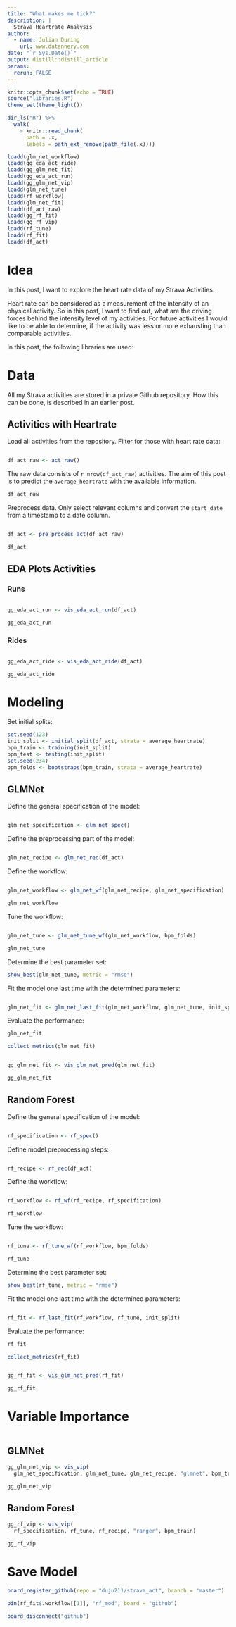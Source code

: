 ```yaml
---
title: "What makes me tick?"
description: |
  Strava Heartrate Analysis
author:
  - name: Julian During
    url: www.datannery.com
date: "`r Sys.Date()`"
output: distill::distill_article
params:
  rerun: FALSE
---
```


```r
knitr::opts_chunk$set(echo = TRUE)
source("libraries.R")
theme_set(theme_light())

dir_ls("R") %>% 
  walk(
    ~ knitr::read_chunk(
      path = .x,
      labels = path_ext_remove(path_file(.x))))
```

```r
loadd(glm_net_workflow)
loadd(gg_eda_act_ride)
loadd(gg_glm_net_fit)
loadd(gg_eda_act_run)
loadd(gg_glm_net_vip)
loadd(glm_net_tune)
loadd(rf_workflow)
loadd(glm_net_fit)
loadd(df_act_raw)
loadd(gg_rf_fit)
loadd(gg_rf_vip)
loadd(rf_tune)
loadd(rf_fit)
loadd(df_act)
```


# Idea

In this post, I want to explore the heart rate data of my Strava Activities.

Heart rate can be considered as a measurement of the intensity of an physical
activity.
So in this post, I want to find out, what are the driving forces behind the
intensity level of my activities. 
For future activities I would like to be able to determine, if the activity was
less or more exhausting than comparable activities.

In this post, the following libraries are used:

# Data

All my Strava activities are stored in a private Github repository. How this
can be done, is described in an earlier post.

## Activities with Heartrate

Load all activities from the repository. Filter for those with heart rate data:

```r
```

```r
df_act_raw <- act_raw()
```

The raw data consists of `r nrow(df_act_raw)` activities. The aim of this post
is to predict the `average_heartrate` with the available information.

```r
df_act_raw
```

Preprocess data. Only select relevant columns and convert the `start_date` from
a timestamp to a date column.

```r
```

```r
df_act <- pre_process_act(df_act_raw)
```

```r
df_act
```


## EDA Plots Activities {.tabset}

### Runs

```r
```

```r
gg_eda_act_run <- vis_eda_act_run(df_act)
```

```r
gg_eda_act_run
```

### Rides

```r
```

```r
gg_eda_act_ride <- vis_eda_act_ride(df_act)
```

```r
gg_eda_act_ride
```

# Modeling {.tabset}

Set initial splits:

```r
set.seed(123)
init_split <- initial_split(df_act, strata = average_heartrate)
bpm_train <- training(init_split)
bpm_test <- testing(init_split)
set.seed(234)
bpm_folds <- bootstraps(bpm_train, strata = average_heartrate)
```

## GLMNet

Define the general specification of the model:

```r
```

```r
glm_net_specification <- glm_net_spec()
```

Define the preprocessing part of the model: 

```r
```

```r
glm_net_recipe <- glm_net_rec(df_act)
```

Define the workflow:

```r
```

```r
glm_net_workflow <- glm_net_wf(glm_net_recipe, glm_net_specification)
```

```r
glm_net_workflow
```

Tune the workflow:

```r
```

```r
glm_net_tune <- glm_net_tune_wf(glm_net_workflow, bpm_folds)
```

```r
glm_net_tune
```

Determine the best parameter set:

```r
show_best(glm_net_tune, metric = "rmse")
```


Fit the model one last time with the determined parameters:

```r
```

```r
glm_net_fit <- glm_net_last_fit(glm_net_workflow, glm_net_tune, init_split)
```

Evaluate the performance:

```r
glm_net_fit
```

```r
collect_metrics(glm_net_fit)
```

```r
```

```r
gg_glm_net_fit <- vis_glm_net_pred(glm_net_fit)
```

```r
gg_glm_net_fit
```

## Random Forest

Define the general specification of the model:

```r
```

```r
rf_specification <- rf_spec()
```

Define model preprocessing steps:

```r
```

```r
rf_recipe <- rf_rec(df_act)
```

Define the workflow:

```r
```

```r
rf_workflow <- rf_wf(rf_recipe, rf_specification)
```

```r
rf_workflow
```

Tune the workflow:

```r
```

```r
rf_tune <- rf_tune_wf(rf_workflow, bpm_folds)
```

```r
rf_tune
```

Determine the best parameter set:

```r
show_best(rf_tune, metric = "rmse")
```


Fit the model one last time with the determined parameters:

```r
```

```r
rf_fit <- rf_last_fit(rf_workflow, rf_tune, init_split)
```

Evaluate the performance:

```r
rf_fit
```

```r
collect_metrics(rf_fit)
```

```r
```

```r
gg_rf_fit <- vis_glm_net_pred(rf_fit)
```

```r
gg_rf_fit
```

# Variable Importance {.tabset}

```r
```

## GLMNet

```r
gg_glm_net_vip <- vis_vip(
  glm_net_specification, glm_net_tune, glm_net_recipe, "glmnet", bpm_train)
```

```r
gg_glm_net_vip
```

## Random Forest

```r
gg_rf_vip <- vis_vip(
  rf_specification, rf_tune, rf_recipe, "ranger", bpm_train)
```

```r
gg_rf_vip
```

# Save Model

```r
board_register_github(repo = "duju211/strava_act", branch = "master")

pin(rf_fit$.workflow[[1]], "rf_mod", board = "github")

board_disconnect("github")
```
